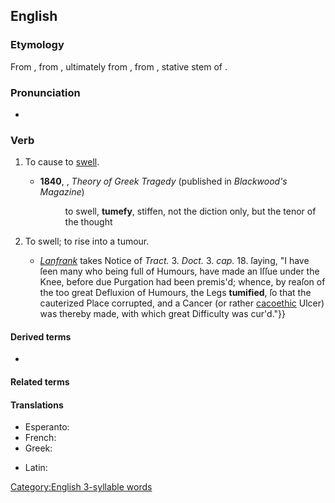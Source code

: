 ==English==

===Etymology===
{{root|en|ine-pro|*tewh₂-}}
From {{der|en|fr|tuméfier}}, from {{der|en|la|tumefaciō}}, ultimately from {{m|la|tumeō}}, from {{der|en|ine-pro|*tum-éh₁-||to be swelling}}, stative stem of {{m|ine-pro|*tum-||to swell}}.

===Pronunciation===
* {{IPA|en|/ˈt(j)uːmɪfaɪ/}}

===Verb===
{{en-verb}}

# {{lb|en|transitive}} To cause to [[swell]].
#* '''1840''', {{w|Thomas De Quincey}}, ''Theory of Greek Tragedy'' (published in ''Blackwood's Magazine'')
#*: to swell, '''tumefy''', stiffen, not the diction only, but the tenor of the thought
# {{lb|en|intransitive}} To swell; to rise into a tumour.
#* {{quote-book|en|author=George Smith|title=Institutiones Chirurgicæ: or, Principles of Surgery, [...] To which is Annexed, a Chirurgical Dispensatory, [...]|location=London|publisher=Printed [by [[w:William Bowyer (printer)|William Bowyer]]] for Henry Lintot, at the Cross-Keys against [[w:St Dunstan-in-the-West|St. Dunstan's Church]] in [[w:Fleet Street|Fleetstreet]]|year=1732|page=254|pageurl=https://books.google.com/books?id=axFeAAAAcAAJ&pg=PA254|oclc=745299684|passage={{...}} ''[[w:Lanfranc of Milan|Lanfrank]]'' takes Notice of ''Tract.'' 3. ''Doct.'' 3. ''cap.'' 18. ſaying, "I have ſeen many who being full of Humours, have made an Iſſue under the Knee, before due Purgation had been premis'd; whence, by reaſon of the too great Defluxion of Humours, the Legs '''tumified''', ſo that the cauterized Place corrupted, and a Cancer (or rather [[cacoethic]] Ulcer) was thereby made, with which great Difficulty was cur'd."}}

====Derived terms====
* {{l|en|tumefaction}}

====Related terms====
{{rootsee|en|tewh₂}}

====Translations====
{{trans-top|to cause to swell}}
* Esperanto: {{t+|eo|ŝveligi }}
* French: {{t+|fr|tuméfier}}
* Greek: {{t+|el|προκαλώ}}
{{trans-mid}}
* Latin: {{t|la|tumefaciō}}
{{trans-bottom}}

[[Category:English 3-syllable words]]
